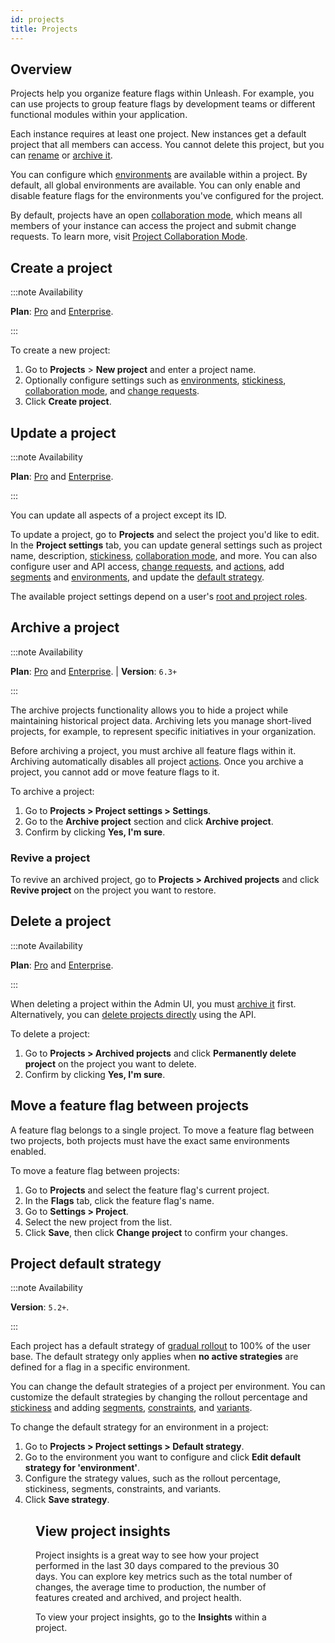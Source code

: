 ```yaml
---
id: projects
title: Projects
---
```


## Overview

Projects help you organize feature flags within Unleash. For example, you can use projects to group feature flags by development teams or different functional modules within your application.

Each instance requires at least one project. New instances get a default project that all members can access. You cannot delete this project, but you can [rename](#update-a-project) or [archive it](#archive-a-project).

You can configure which [environments](./environments) are available within a project. By default, all global environments are available. You can only enable and disable feature flags for the environments you've configured for the project.

By default, projects have an open [collaboration mode](./project-collaboration-mode), which means all members of your instance can access the project and submit change requests. To learn more, visit [Project Collaboration Mode](./project-collaboration-mode).

## Create a project

:::note Availability

**Plan**: [Pro](/availability#plans) and [Enterprise](https://www.getunleash.io/pricing).

:::

To create a new project:
1. Go to **Projects** > **New project** and enter a project name.
2. Optionally configure settings such as [environments](./environments), [stickiness](./stickiness), [collaboration mode](./project-collaboration-mode), and [change requests](./change-requests).
3. Click **Create project**.


## Update a project

:::note Availability

**Plan**: [Pro](/availability#plans) and [Enterprise](https://www.getunleash.io/pricing).

:::

You can update all aspects of a project except its ID.

To update a project, go to **Projects** and select the project you'd like to edit. In the **Project settings** tab, you can update general settings such as project name, description, [stickiness](./stickiness), [collaboration mode](./project-collaboration-mode), and more. You can also configure user and API access, [change requests](./change-requests), and [actions](./actions), add [segments](./segments) and [environments](./environments), and update the [default strategy](#project-default-strategy).

The available project settings depend on a user's [root and project roles](./rbac).

## Archive a project

:::note Availability

**Plan**: [Pro](/availability#plans) and [Enterprise](https://www.getunleash.io/pricing). | **Version**: `6.3+`

:::

The archive projects functionality allows you to hide a project while maintaining historical project data. Archiving lets you manage short-lived projects, for example, to represent specific initiatives in your organization.

Before archiving a project, you must archive all feature flags within it. Archiving automatically disables all project [actions](./actions). Once you archive a project, you cannot add or move feature flags to it.

To archive a project:

1. Go to **Projects > Project settings > Settings**.
2. Go to the **Archive project** section and click **Archive project**.
3. Confirm by clicking **Yes, I'm sure**.

### Revive a project

To revive an archived project, go to **Projects > Archived projects** and click **Revive project** on the project you want to restore.

## Delete a project

:::note Availability

**Plan**: [Pro](/availability#plans) and [Enterprise](https://www.getunleash.io/pricing).

:::

When deleting a project within the Admin UI, you must [archive it](#archive-a-project) first. Alternatively, you can [delete projects directly](./api/unleash/delete-project) using the API.

To delete a project:

1. Go to **Projects > Archived projects** and click **Permanently delete project** on the project you want to delete.
2. Confirm by clicking **Yes, I'm sure**.

## Move a feature flag between projects

A feature flag belongs to a single project. To move a feature flag between two projects, both projects must have the exact same environments enabled.

To move a feature flag between projects:

1. Go to **Projects** and select the feature flag's current project.
2. In the **Flags** tab, click the feature flag's name.
3. Go to **Settings > Project**.
4. Select the new project from the list.
5. Click **Save**, then click **Change project** to confirm your changes.

## Project default strategy


:::note Availability

**Version**: `5.2+`.

:::

Each project has a default strategy of [gradual rollout](./activation-strategies#gradual-rollout) to 100% of the user base. The default strategy only applies when **no active strategies** are defined for a flag in a specific environment.

You can change the default strategies of a project per environment. You can customize the default strategies by changing the rollout percentage and [stickiness](./stickiness) and adding [segments](./segments), [constraints](./activation-strategies#-constraints), and [variants](./strategy-variants).

To change the default strategy for an environment in a project:

1. Go to **Projects > Project settings > Default strategy**.
2. Go to the environment you want to configure and click **Edit default strategy for 'environment'**.
3. Configure the strategy values, such as the rollout percentage, stickiness, segments, constraints, and variants.
4. Click **Save strategy**.

<Figure caption="You can configure each environment's default strategy with the corresponding edit button." img="/img/edit-default-strategy-development.png" />

## View project insights

Project insights is a great way to see how your project performed in the last 30 days compared to the previous 30 days. You can explore key metrics such as the total number of changes, the average time to production, the number of features created and archived, and project health.

To view your project insights, go to the **Insights** within a project.


